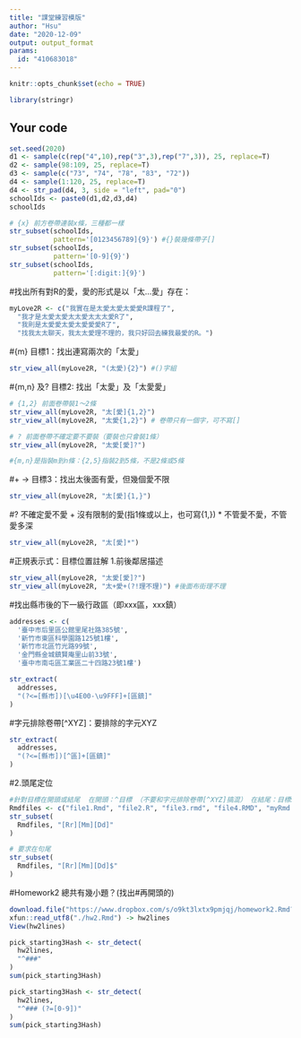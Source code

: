 ---
title: "課堂練習模版"
author: "Hsu"
date: "2020-12-09"
output: output_format
params:
  id: "410683018"
---

```{r setup, include=FALSE}
knitr::opts_chunk$set(echo = TRUE)
```
```{r}
library(stringr)
```

## Your code

```{r}
set.seed(2020)
d1 <- sample(c(rep("4",10),rep("3",3),rep("7",3)), 25, replace=T)
d2 <- sample(98:109, 25, replace=T)
d3 <- sample(c("73", "74", "78", "83", "72"))
d4 <- sample(1:120, 25, replace=T)
d4 <- str_pad(d4, 3, side = "left", pad="0")
schoolIds <- paste0(d1,d2,d3,d4)
schoolIds
```
```{r}
# {x} 前方卷帶連裝x條，三種都一樣
str_subset(schoolIds,
           pattern='[0123456789]{9}') #{}裝幾條帶子[]
str_subset(schoolIds,
           pattern='[0-9]{9}')
str_subset(schoolIds,
           pattern='[:digit:]{9}')
```
#找出所有對R的愛，愛的形式是以「太…愛」存在：
```{r}
myLove2R <- c("我實在是太愛太愛太愛愛R課程了",
  "我才是太愛太愛太太愛太太太愛R了",
  "我則是太愛愛太愛太愛愛愛R了",
  "找我太太聊天，我太太愛理不理的，我只好回去練我最愛的R。")
```
#{m}
目標1：找出連寫兩次的「太愛」
```{r}
str_view_all(myLove2R, "(太愛){2}") #()字組
```

#{m,n} 及?
目標2: 找出「太愛」及「太愛愛」
```{r}
# {1,2} 前面卷帶裝1～2條 
str_view_all(myLove2R, "太[愛]{1,2}")
str_view_all(myLove2R, "太愛{1,2}") # 卷帶只有一個字，可不寫[]

# ? 前面卷帶不確定要不要裝（要裝也只會裝1條）
str_view_all(myLove2R, "太愛[愛]?")

#{m,n}是指裝m到n條：{2,5}指裝2到5條，不是2條或5條
```
#+ -> 目標3：找出太後面有愛，但幾個愛不限
```{r}
str_view_all(myLove2R, "太[愛]{1,}")
```
#? 不確定愛不愛
+ 沒有限制的愛(指1條或以上，也可寫{1,})
* 不管愛不愛，不管愛多深

```{r}
str_view_all(myLove2R, "太[愛]*")
```
#正規表示式：目標位置註解
1.前後鄰居描述
```{r}
str_view_all(myLove2R, "太愛[愛]?")
str_view_all(myLove2R, "太+愛+(?!理不理)") #後面布街理不理
```
#找出縣市後的下一級行政區（即xxx區，xxx鎮）
```{r}
addresses <- c(
  '臺中市后里區公館里尾社路385號',
  '新竹市東區科學園路125號1樓',
  '新竹市北區竹光路99號',
  '金門縣金城鎮賢庵里山前33號',
  '臺中市南屯區工業區二十四路23號1樓')
```
```{r}
str_extract(
  addresses,
  "(?<=[縣市])[\u4E00-\u9FFF]+[區鎮]"
)
```
#字元排除卷帶[^XYZ]：要排除的字元XYZ
```{r}
str_extract(
  addresses,
  "(?<=[縣市])[^區]+[區鎮]"
)
```
#2.頭尾定位
```{r}
#針對目標在開頭或結尾  在開頭：^目標 （不要和字元排除卷帶[^XYZ]搞混） 在結尾：目標$
Rmdfiles <- c("file1.Rmd", "file2.R", "file3.rmd", "file4.RMD", "myRmd.R")
str_subset(
  Rmdfiles, "[Rr][Mm][Dd]"
)

# 要求在句尾
str_subset(
  Rmdfiles, "[Rr][Mm][Dd]$"
)
```
#Homework2 總共有幾小題？(找出#再開頭的)
```{r}
download.file("https://www.dropbox.com/s/o9kt3lxtx9pmjqj/homework2.Rmd?dl=1", destfile = "./hw2.Rmd", mode="wb")
xfun::read_utf8("./hw2.Rmd") -> hw2lines
View(hw2lines)
```
```{r}
pick_starting3Hash <- str_detect(
  hw2lines,
  "^###"
)
sum(pick_starting3Hash)
```
```{r}
pick_starting3Hash <- str_detect(
  hw2lines,
  "^### (?=[0-9])"
)
sum(pick_starting3Hash)
```


